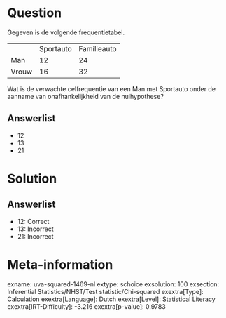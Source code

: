 Question
========

Gegeven is de volgende frequentietabel.

  ------- ----------- -------------
          Sportauto   Familieauto
  Man     12          24
  Vrouw   16          32
  ------- ----------- -------------

Wat is de verwachte celfrequentie van een Man met Sportauto onder de
aanname van onafhankelijkheid van de nulhypothese?

Answerlist
----------

* 12
* 13
* 21

Solution
========

Answerlist
----------

* 12: Correct
* 13: Incorrect
* 21: Incorrect

Meta-information
================
exname: uva-squared-1469-nl
extype: schoice
exsolution: 100
exsection: Inferential Statistics/NHST/Test statistic/Chi-squared
exextra[Type]: Calculation
exextra[Language]: Dutch
exextra[Level]: Statistical Literacy
exextra[IRT-Difficulty]: -3.216
exextra[p-value]: 0.9783
